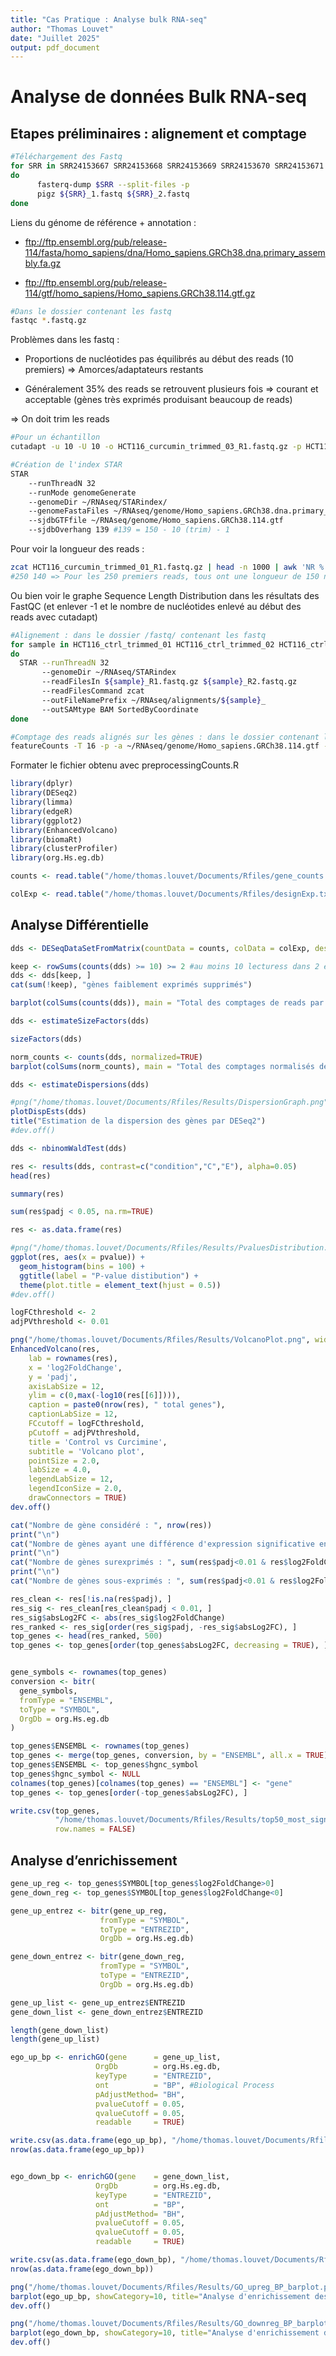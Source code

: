 ```yaml
---
title: "Cas Pratique : Analyse bulk RNA-seq"
author: "Thomas Louvet"
date: "Juillet 2025"
output: pdf_document
---
```


# Analyse de données Bulk RNA-seq

## Etapes préliminaires : alignement et comptage

```bash
#Téléchargement des Fastq
for SRR in SRR24153667 SRR24153668 SRR24153669 SRR24153670 SRR24153671 SRR24153666
do
      fasterq-dump $SRR --split-files -p
      pigz ${SRR}_1.fastq ${SRR}_2.fastq
done
```

Liens du génome de référence + annotation :

-   <ftp://ftp.ensembl.org/pub/release-114/fasta/homo_sapiens/dna/Homo_sapiens.GRCh38.dna.primary_assembly.fa.gz>

-   <ftp://ftp.ensembl.org/pub/release-114/gtf/homo_sapiens/Homo_sapiens.GRCh38.114.gtf.gz>

```bash
#Dans le dossier contenant les fastq
fastqc *.fastq.gz
```

Problèmes dans les fastq :

-   Proportions de nucléotides pas équilibrés au début des reads (10 premiers) =\> Amorces/adaptateurs restants

-   Généralement 35% des reads se retrouvent plusieurs fois =\> courant et acceptable (gènes très exprimés produisant beaucoup de reads)

=\> On doit trim les reads

```bash
#Pour un échantillon
cutadapt -u 10 -U 10 -o HCT116_curcumin_trimmed_03_R1.fastq.gz -p HCT116_curcumin_trimmed_03_R2.fastq.gz HCT116_curcumin_03_R1.fastq.gz HCT116_curcumin_03_R2.fastq.gz
```

```bash
#Création de l'index STAR
STAR 
    --runThreadN 32 
    --runMode genomeGenerate 
    --genomeDir ~/RNAseq/STARindex/ 
    --genomeFastaFiles ~/RNAseq/genome/Homo_sapiens.GRCh38.dna.primary_assembly.fa        
    --sjdbGTFfile ~/RNAseq/genome/Homo_sapiens.GRCh38.114.gtf 
    --sjdbOverhang 139 #139 = 150 - 10 (trim) - 1
```

Pour voir la longueur des reads :

```bash
zcat HCT116_curcumin_trimmed_01_R1.fastq.gz | head -n 1000 | awk 'NR % 4 == 2 {print length($1)}' | sort | uniq -c
#250 140 => Pour les 250 premiers reads, tous ont une longueur de 150 nucléotides
```

Ou bien voir le graphe Sequence Length Distribution dans les résultats des FastQC (et enlever -1 et le nombre de nucléotides enlevé au début des reads avec cutadapt)

```bash
#Alignement : dans le dossier /fastq/ contenant les fastq
for sample in HCT116_ctrl_trimmed_01 HCT116_ctrl_trimmed_02 HCT116_ctrl_trimmed_03 HCT116_curcumin_trimmed_01 HCT116_curcumin_trimmed_02 HCT116_curcumin_trimmed_03
do
  STAR --runThreadN 32
       --genomeDir ~/RNAseq/STARindex
       --readFilesIn ${sample}_R1.fastq.gz ${sample}_R2.fastq.gz
       --readFilesCommand zcat
       --outFileNamePrefix ~/RNAseq/alignments/${sample}_
       --outSAMtype BAM SortedByCoordinate
done
```

```bash
#Comptage des reads alignés sur les gènes : dans le dossier contenant les alignements /alignments/
featureCounts -T 16 -p -a ~/RNAseq/genome/Homo_sapiens.GRCh38.114.gtf -o ~/RNAseq/counts/gene_counts.txt HCT116_ctrl1.bam HCT116_ctrl2.bam HCT116_ctrl3.bam HCT116_curcumin1.bam HCT116_curcumin2.bam HCT116_curcumin3.bam
```

Formater le fichier obtenu avec preprocessingCounts.R

```r
library(dplyr)
library(DESeq2)
library(limma)
library(edgeR)
library(ggplot2)
library(EnhancedVolcano)
library(biomaRt)
library(clusterProfiler)
library(org.Hs.eg.db)
```

```r
counts <- read.table("/home/thomas.louvet/Documents/Rfiles/gene_counts.txt", row.names = 1, header = TRUE)

colExp <- read.table("/home/thomas.louvet/Documents/Rfiles/designExp.txt", row.names = 1, header = TRUE)
```

## Analyse Différentielle

```r
dds <- DESeqDataSetFromMatrix(countData = counts, colData = colExp, design = ~condition)

keep <- rowSums(counts(dds) >= 10) >= 2 #au moins 10 lecturess dans 2 échantillons
dds <- dds[keep, ]
cat(sum(!keep), "gènes faiblement exprimés supprimés")
```

```r
barplot(colSums(counts(dds)), main = "Total des comptages de reads par échantillon")

dds <- estimateSizeFactors(dds)

sizeFactors(dds)

norm_counts <- counts(dds, normalized=TRUE)
barplot(colSums(norm_counts), main = "Total des comptages normalisés des reads par échantillon")
```

```r
dds <- estimateDispersions(dds)

#png("/home/thomas.louvet/Documents/Rfiles/Results/DispersionGraph.png", width = 800, height = 600)
plotDispEsts(dds)
title("Estimation de la dispersion des gènes par DESeq2")
#dev.off()
```

```r
dds <- nbinomWaldTest(dds)
```

```r
res <- results(dds, contrast=c("condition","C","E"), alpha=0.05)
head(res)

summary(res)

sum(res$padj < 0.05, na.rm=TRUE)
```

```r
res <- as.data.frame(res)
```

```r
#png("/home/thomas.louvet/Documents/Rfiles/Results/PvaluesDistribution.png", width = 800, height = 400)
ggplot(res, aes(x = pvalue)) +
  geom_histogram(bins = 100) + 
  ggtitle(label = "P-value distibution") +
  theme(plot.title = element_text(hjust = 0.5))
#dev.off()
```

```r
logFCthreshold <- 2
adjPVthreshold <- 0.01

png("/home/thomas.louvet/Documents/Rfiles/Results/VolcanoPlot.png", width = 800, height = 600)
EnhancedVolcano(res,
	lab = rownames(res),
	x = 'log2FoldChange',
	y = 'padj',
	axisLabSize = 12,
	ylim = c(0,max(-log10(res[[6]]))),
	caption = paste0(nrow(res), " total genes"),
	captionLabSize = 12,
	FCcutoff = logFCthreshold,
	pCutoff = adjPVthreshold,
	title = 'Control vs Curcimine',
	subtitle = 'Volcano plot',
	pointSize = 2.0,
	labSize = 4.0,
	legendLabSize = 12,
	legendIconSize = 2.0,
	drawConnectors = TRUE)
dev.off()
```

```r
cat("Nombre de gène considéré : ", nrow(res))
print("\n")
cat("Nombre de gènes ayant une différence d'expression significative entre les deux conditions : ", sum(res$padj<0.01 & abs(res$log2FoldChange)>2))
print("\n")
cat("Nombre de gènes surexprimés : ", sum(res$padj<0.01 & res$log2FoldChange>=2))
print("\n")
cat("Nombre de gènes sous-exprimés : ", sum(res$padj<0.01 & res$log2FoldChange<=-2))
```

```r
res_clean <- res[!is.na(res$padj), ]
res_sig <- res_clean[res_clean$padj < 0.01, ]
res_sig$absLog2FC <- abs(res_sig$log2FoldChange)
res_ranked <- res_sig[order(res_sig$padj, -res_sig$absLog2FC), ]
top_genes <- head(res_ranked, 500)
top_genes <- top_genes[order(top_genes$absLog2FC, decreasing = TRUE), ]


gene_symbols <- rownames(top_genes)
conversion <- bitr(
  gene_symbols,
  fromType = "ENSEMBL",
  toType = "SYMBOL",
  OrgDb = org.Hs.eg.db
)

top_genes$ENSEMBL <- rownames(top_genes)
top_genes <- merge(top_genes, conversion, by = "ENSEMBL", all.x = TRUE)
top_genes$ENSEMBL <- top_genes$hgnc_symbol
top_genes$hgnc_symbol <- NULL
colnames(top_genes)[colnames(top_genes) == "ENSEMBL"] <- "gene"
top_genes <- top_genes[order(-top_genes$absLog2FC), ]

write.csv(top_genes,
          "/home/thomas.louvet/Documents/Rfiles/Results/top50_most_significant_DEGs.csv",
          row.names = FALSE)
```

## Analyse d'enrichissement

```r
gene_up_reg <- top_genes$SYMBOL[top_genes$log2FoldChange>0]
gene_down_reg <- top_genes$SYMBOL[top_genes$log2FoldChange<0]

gene_up_entrez <- bitr(gene_up_reg,
                    fromType = "SYMBOL",
                    toType = "ENTREZID",
                    OrgDb = org.Hs.eg.db)

gene_down_entrez <- bitr(gene_down_reg,
                    fromType = "SYMBOL",
                    toType = "ENTREZID",
                    OrgDb = org.Hs.eg.db)

gene_up_list <- gene_up_entrez$ENTREZID
gene_down_list <- gene_down_entrez$ENTREZID

length(gene_down_list)
length(gene_up_list)
```

```r
ego_up_bp <- enrichGO(gene      = gene_up_list,
                   OrgDb        = org.Hs.eg.db,
                   keyType      = "ENTREZID",
                   ont          = "BP", #Biological Process
                   pAdjustMethod= "BH",
                   pvalueCutoff = 0.05,
                   qvalueCutoff = 0.05,
                   readable     = TRUE)

write.csv(as.data.frame(ego_up_bp), "/home/thomas.louvet/Documents/Rfiles/Results/GO_upreg_enrichment_BP.csv")
nrow(as.data.frame(ego_up_bp))


ego_down_bp <- enrichGO(gene    = gene_down_list,
                   OrgDb        = org.Hs.eg.db,
                   keyType      = "ENTREZID",
                   ont          = "BP",
                   pAdjustMethod= "BH",
                   pvalueCutoff = 0.05,
                   qvalueCutoff = 0.05,
                   readable     = TRUE)

write.csv(as.data.frame(ego_down_bp), "/home/thomas.louvet/Documents/Rfiles/Results/GO_downreg_enrichment_BP.csv")
nrow(as.data.frame(ego_down_bp))
```

```r
png("/home/thomas.louvet/Documents/Rfiles/Results/GO_upreg_BP_barplot.png", width = 700, height = 600)
barplot(ego_up_bp, showCategory=10, title="Analyse d'enrichissement des processus biologiques des gènes surexprimés dans la\ncondition traitement à la curcumine (Gene Ontology)")
dev.off()

png("/home/thomas.louvet/Documents/Rfiles/Results/GO_downreg_BP_barplot.png", width = 700, height = 600)
barplot(ego_down_bp, showCategory=10, title="Analyse d'enrichissement des processus biologiques des gènes sous-exprimés dans la\ncondition traitement à la curcumine (Gene Ontology)")
dev.off()
```
